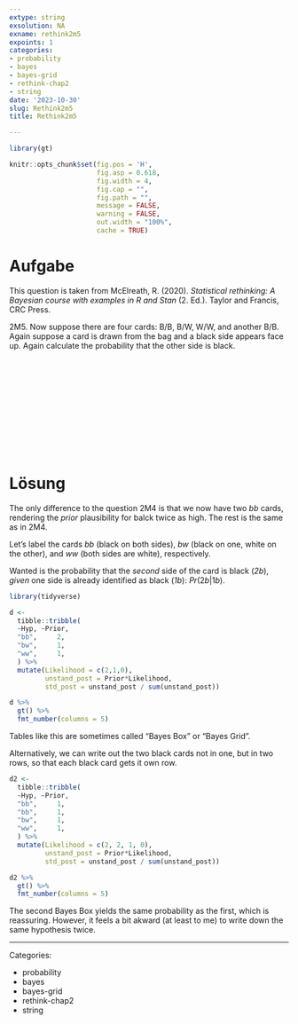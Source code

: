 ```yaml
---
extype: string
exsolution: NA
exname: rethink2m5
expoints: 1
categories:
- probability
- bayes
- bayes-grid
- rethink-chap2
- string
date: '2023-10-30'
slug: Rethink2m5
title: Rethink2m5

---
```




```r
library(gt)
```


```r
knitr::opts_chunk$set(fig.pos = 'H',
                      fig.asp = 0.618,
                      fig.width = 4,
                      fig.cap = "", 
                      fig.path = "",
                      message = FALSE,
                      warning = FALSE,
                      out.width = "100%",
                      cache = TRUE)
```








# Aufgabe

This question is taken from McElreath, R. (2020). *Statistical rethinking: A Bayesian course with examples in R and Stan* (2. Ed.). Taylor and Francis, CRC Press.


2M5. Now suppose there are four cards: B/B, B/W, W/W, and another B/B. Again suppose a card is drawn from the bag and a black side appears face up. Again calculate the probability that the other side is black.



</br>
</br>
</br>
</br>
</br>
</br>
</br>
</br>
</br>
</br>

# Lösung

The only difference to the question 2M4 is that we now have two *bb* cards, rendering the *prior* plausibility for balck twice as high. The rest is the same as in 2M4.

Let's label the cards *bb* (black on both sides), *bw* (black on one, white on the other), and *ww* (both sides are white), respectively.

Wanted is the probability that the *second* side of the card is black (*2b*), *given* one side is already identified as black (*1b*): $Pr(2b|1b)$.

```r
library(tidyverse)
```


```r
d <-
  tibble::tribble(
  ~Hyp, ~Prior,
  "bb",     2, 
  "bw",     1,   
  "ww",     1, 
  ) %>% 
  mutate(Likelihood = c(2,1,0),
         unstand_post = Prior*Likelihood,
         std_post = unstand_post / sum(unstand_post))

```

```r
d %>% 
  gt() %>% 
  fmt_number(columns = 5)
```

Tables like this are sometimes called "Bayes Box" or "Bayes Grid".


Alternatively, we can write out the two black cards not in one, but in two rows, so that each black card gets it own row.



```r
d2 <-
  tibble::tribble(
  ~Hyp, ~Prior,
  "bb",     1, 
  "bb",     1,
  "bw",     1,   
  "ww",     1, 
  ) %>% 
  mutate(Likelihood = c(2, 2, 1, 0),
         unstand_post = Prior*Likelihood,
         std_post = unstand_post / sum(unstand_post))

```

```r
d2 %>% 
  gt() %>% 
  fmt_number(columns = 5)
```


The second Bayes Box yields the same probability as the first, which is reassuring. 
However, it feels a bit akward (at least to me) to write down the same hypothesis twice.




---

Categories: 

- probability
- bayes
- bayes-grid
- rethink-chap2
- string

